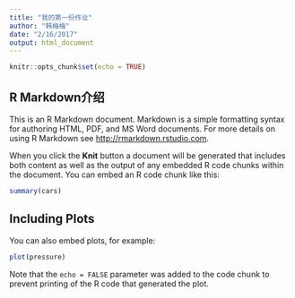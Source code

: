 ```yaml
---
title: "我的第一份作业"
author: "韩梅梅"
date: "2/16/2017"
output: html_document
---
```


```r
knitr::opts_chunk$set(echo = TRUE)
```

## R Markdown介绍

This is an R Markdown document. Markdown is a simple formatting syntax for authoring HTML, PDF, and MS Word documents. For more details on using R Markdown see <http://rmarkdown.rstudio.com>.

When you click the **Knit** button a document will be generated that includes both content as well as the output of any embedded R code chunks within the document. You can embed an R code chunk like this:

```r
summary(cars)
```

## Including Plots

You can also embed plots, for example:

```r
plot(pressure)
```

Note that the `echo = FALSE` parameter was added to the code chunk to prevent printing of the R code that generated the plot.

